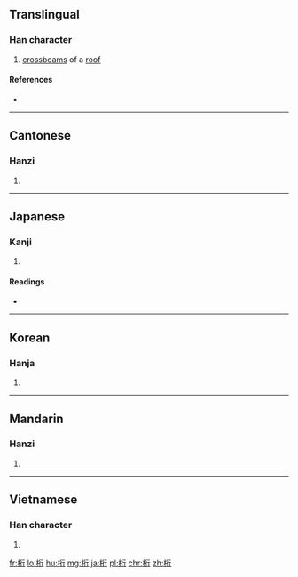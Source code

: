 {{also|航}}
==Translingual==

===Han character===
{{Han char|rn=75|rad=木|as=06|sn=10|four=41921|canj=DHON|ids=⿰木行}}

# [[crossbeam]]s of a [[roof]]

====References====
* {{Han ref|kx=0525.010|dkj=14754|dj=0913.060|hdz=21201.090|uh=6841|ud=26689|bh=AEEC|bd=44780}}

----

==Cantonese==

===Hanzi===
{{yue-hanzi|jyut=[[haang4]], [[hang4]], [[hong4]], [[hong6]]|y=haang4, hang4, hong4, hong6}}

# {{defn|lang=yue|sort=木06}}

----

==Japanese==

===Kanji===
{{ja-kanji|grade=|rs=木06}}

# {{defn|lang=ja|sort=木06}}

====Readings====
* {{ja-readings|on=[[こう]] (kō)|kun=[[けた]] (keta)}}

----

==Korean==

===Hanja===
{{ko-hanja|hangeul=[[항]], [[형]]|eumhun=|rv=hang, hyeong|mr=hang, hyŏng|y=hang, hyeng}}

# {{defn|lang=ko|sort=木06}}

----

==Mandarin==

===Hanzi===
{{cmn-hanzi|pin=[[héng]] ([[heng2]]), [[háng]] ([[hang2]])|wg=heng<sup>2</sup>, hang<sup>2</sup>}}

# {{defn|lang=cmn|sort=木06}}

----

==Vietnamese==

===Han character===
{{vi-readings|rs=木06| hanviet = hành}}

# {{defn|lang=vi|sort=木06}}

[[fr:桁]]
[[lo:桁]]
[[hu:桁]]
[[mg:桁]]
[[ja:桁]]
[[pl:桁]]
[[chr:桁]]
[[zh:桁]]